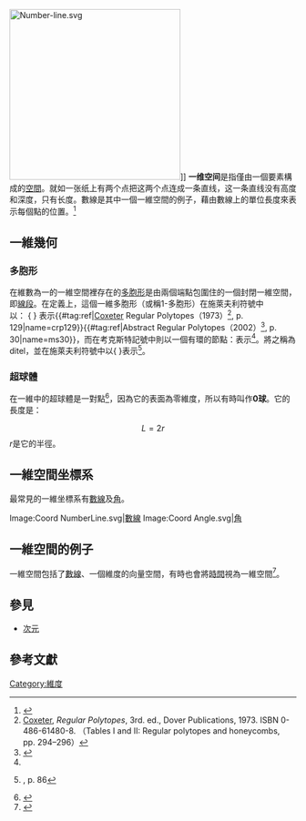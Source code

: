 {{NoteTA
|G1 = Math
}}
[[File:Number-line.svg|300px]]]]
'''一维空间'''是指僅由一個要素構成的[[空間|空間]]。就如一张纸上有两个点把这两个点连成一条直线，这一条直线没有高度和深度，只有长度。數線是其中一個一維空間的例子，藉由數線上的單位長度來表示每個點的位置。<ref>{{cite web|url=http://fmclass.ru/math.php?id=49a0390719b7b|language=ru|title=Пространство как математическое понятие|last=Гущин|first=Д. Д.|accessdate=2015-06-06|publisher=fmclass.ru|archive-date=2016-03-04|archive-url=https://web.archive.org/web/20160304073828/http://fmclass.ru/math.php?id=49a0390719b7b|dead-url=no}}</ref>

== 一維幾何 ==
=== 多胞形 ===
在維數為一的一維空間裡存在的[[多胞形|多胞形]]是由兩個端點包圍住的一個封閉一維空間，即[[線段|線段]]。在定義上，這個一維多胞形（或稱1-多胞形）在施萊夫利符號中以： { } 表示{{#tag:ref|[[哈罗德·斯科特·麦克唐纳·考克斯特|Coxeter]] Regular Polytopes（1973）<ref name="Coxeter 1973">[[哈罗德·斯科特·麦克唐纳·考克斯特|Coxeter]], ''Regular Polytopes'', 3rd. ed., Dover Publications, 1973. ISBN 0-486-61480-8. （Tables I and II: Regular polytopes and honeycombs, pp. 294–296）</ref>, p. 129|name=crp129}}{{#tag:ref|Abstract Regular Polytopes（2002）<ref name="McMullen Schulte 2002">{{citation | last1 = McMullen | first1 = Peter <!--| author1-link = Peter McMullen--> | first2 = Egon | last2 = Schulte | title = Abstract Regular Polytopes | edition = 1st | publisher = Cambridge University Press | isbn = 0-521-81496-0 |date=December 2002 }}</ref>, p. 30|name=ms30}}，而在考克斯特記號中則以一個有環的節點：{{CDD|node_1}}表示<ref name="Coxeter 1973"/>。{{link-en|諾曼·約翰遜 (數學家)|Norman Johnson (mathematician)|諾曼·約翰遜}}將之稱為ditel，並在施萊夫利符號中以{ }表示<ref>{{harvtxt|Johnson|2012}}, p. 86</ref>。

=== 超球體 ===
在一維中的超球體是一對點<ref>{{cite book|title=Understanding Einstein's Theories of Relativity: Man's New Perspective on the Cosmos|url=https://books.google.com/books?id=fzZMuP2sF9sC&pg=PA98&dq=one-dimensional+space+Hypersphere&hl=en&sa=X&ei=5nl0VeiiFeGeywPKqIL4Cg&ved=0CBwQ6AEwAA#v=onepage&q=one-dimensional%20space%20Hypersphere&f=false|publisher=TAB Books|year=1983|last=Gibilisco|first=Stan |page=89}}</ref>，因為它的表面為零維度，所以有時叫作'''0球'''。它的長度是：
:<math>L = 2r</math>
<math>r</math>是它的半徑。

==一維空間坐標系==
{{main|坐標系}}
最常見的一維坐標系有[[數線|數線]]及[[角|角]]。
<gallery>
Image:Coord NumberLine.svg|[[數線|數線]]
Image:Coord Angle.svg|[[角|角]]
</gallery>
==一維空間的例子==
一維空間包括了[[數線|數線]]、一個維度的向量空間，有時也會將[[時間|時間]]視為一維空間<ref>{{Cite web | url = http://www005.upp.so-net.ne.jp/yoshida_n/P6_02.htm | title = 時間はなぜ１次元か | author = 吉田伸夫 | publisher = upp.so-net.ne.jp | accessdate = 2020-01-17 | archive-date = 2020-11-15 | archive-url = https://web.archive.org/web/20201115193849/http://www005.upp.so-net.ne.jp/yoshida_n/P6_02.htm | dead-url = no }}</ref>。

== 參見 ==
* [[次元|次元]]

== 參考文獻 ==
{{Reflist}}
{{维度}}
[[Category:維度|Category:維度]]